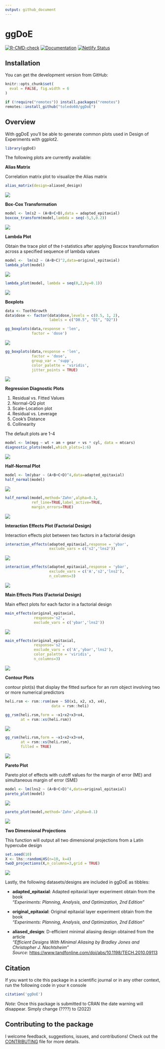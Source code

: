 ```yaml
---
output: github_document
---
```


# ggDoE

[![R-CMD-check](https://github.com/toledo60/ggDoE/workflows/R-CMD-check/badge.svg)](https://github.com/toledo60/ggDoE/actions)
[![Documentation](https://img.shields.io/badge/Documentation-ggDoE-blue)](https://ggdoe.netlify.app/)
[![Netlify Status](https://api.netlify.com/api/v1/badges/20d30180-f503-4b63-ba9c-c95bfca3826e/deploy-status)](https://app.netlify.com/sites/ggdoe/deploys)

## Installation

You can get the development version from GitHub:


```r
knitr::opts_chunk$set(
  eval = FALSE, fig.width = 6
)
```


```r
if (!require("remotes")) install.packages("remotes")
remotes::install_github("toledo60/ggDoE")
```

## Overview

With ggDoE you'll be able to generate common plots used in Design of Experiments with ggplot2.


```r
library(ggDoE)
```

The following plots are currently available:

**Alias Matrix**

Correlation matrix plot to visualize the Alias matrix

```r
alias_matrix(design=aliased_design)
```

![](man/figures/alias_matrix.png)


**Box-Cox Transformation**


```r
model <- lm(s2 ~ (A+B+C+D),data = adapted_epitaxial)
boxcox_transform(model,lambda = seq(-5,5,0.2))
```

![](man/figures/boxcox_transformation.png)

**Lambda Plot**

Obtain the trace plot of the *t*-statistics after applying Boxcox transformation across a specified sequence of lambda values 

```r
model <-  lm(s2 ~ (A+B+C)^2,data=original_epitaxial)
lambda_plot(model)
```

![](man/figures/lambda_plot1.png)


```r
lambda_plot(model, lambda = seq(0,2,by=0.1))
```

![](man/figures/lambda_plot2.png)


**Boxplots**

```r
data <- ToothGrowth
data$dose <- factor(data$dose,levels = c(0.5, 1, 2),
                    labels = c("D0.5", "D1", "D2"))

gg_boxplots(data,response = 'len',
            factor = 'dose')
```

![](man/figures/boxplot1.png)


```r
gg_boxplots(data,response = 'len',
            factor = 'dose',
            group_var = 'supp',
            color_palette = 'viridis',
            jitter_points = TRUE)
```


![](man/figures/boxplot2.png)

**Regression Diagnostic Plots**

1. Residual vs. Fitted Values
2. Normal-QQ plot
3. Scale-Location plot
4. Residual vs. Leverage
5. Cook's Distance
6. Collinearity

The default plots are 1-4

```r
model <- lm(mpg ~ wt + am + gear + vs * cyl, data = mtcars)
diagnostic_plots(model,which_plots=1:6)
```

![](man/figures/diagnostic_plots.png)

**Half-Normal Plot**

```r
model <- lm(ybar ~ (A+B+C+D)^4,data=adapted_epitaxial)
half_normal(model)
```


![](man/figures/half_normal1.png)



```r
half_normal(model,method='Zahn',alpha=0.1,
            ref_line=TRUE,label_active=TRUE,
            margin_errors=TRUE)
```



![](man/figures/half_normal2.png)


**Interaction Effects Plot (Factorial Design)**

Interaction effects plot between two factors in a factorial design


```r
interaction_effects(adapted_epitaxial,response = 'ybar',
                    exclude_vars = c('s2','lns2'))
```


![](man/figures/interactions1.png)


```r
interaction_effects(adapted_epitaxial,response = 'ybar',
                    exclude_vars = c('A','s2','lns2'),
                    n_columns=3)
```



![](man/figures/interactions2.png)

**Main Effects Plots (Factorial Design)**

Main effect plots for each factor in a factorial design

```r
main_effects(original_epitaxial,
             response='s2',
             exclude_vars = c('ybar','lns2'))
```


![](man/figures/main_effects1.png)


```r
main_effects(original_epitaxial,
             response='s2',
             exclude_vars = c('A','ybar','lns2'),
             color_palette = 'viridis',
             n_columns=3)
```



![](man/figures/main_effects2.png)


**Contour Plots**

contour plot(s) that display the fitted surface for an *rsm* 
object involving two or more numerical predictors

```r
heli.rsm <- rsm::rsm(ave ~ SO(x1, x2, x3, x4), 
                     data = rsm::heli)
```


```r
gg_rsm(heli.rsm,form = ~x1+x2+x3+x4,
       at = rsm::xs(heli.rsm))
```


![](man/figures/contour1.png)


```r
gg_rsm(heli.rsm,form = ~x1+x2+x3+x4,
       at = rsm::xs(heli.rsm),
       filled = TRUE)
```

![](man/figures/contour2.png)


**Pareto Plot**

Pareto plot of effects with cutoff values for the margin of error (ME) and simultaneous margin of error (SME)

```r
model <- lm(lns2 ~ (A+B+C+D)^4,data=original_epitaxial)
pareto_plot(model)
```


![](man/figures/pareto_plot1.png)


```r
pareto_plot(model,method='Zahn',alpha=0.1)
```


![](man/figures/pareto_plot2.png)


**Two Dimensional Projections**

This function will output all two dimensional projections from a Latin hypercube design

```r
set.seed(10)
X <- lhs::randomLHS(n=10, k=4)
twoD_projections(X,n_columns=3,grid = TRUE)
```

![](man/figures/twoD_projections.png)

Lastly, the following datasets/designs are included in ggDoE as tibbles:

- **adapted_epitaxial**: Adapted epitaxial layer experiment obtain from the book <br>
*"Experiments: Planning, Analysis, and Optimization, 2nd Edition"*

- **original_epitaxial**: Original epitaxial layer experiment obtain from the book <br>
*"Experiments: Planning, Analysis, and Optimization, 2nd Edition"*

- **aliased_design**: D-efficient minimal aliasing design obtained from the article  <br>
*"Efficient Designs With Minimal Aliasing by Bradley Jones and Christopher J. Nachtsheim"* <br>
*Source:* <https://www.tandfonline.com/doi/abs/10.1198/TECH.2010.09113>

## Citation

If you want to cite this package in a scientific journal or in any other context, run the following code in your `R` console

```r
citation('ggDoE')
```

*Note:* Once this package is submitted to CRAN the date warning will disappear. Simply change (????) to (2022)


## Contributing to the package

I welcome feedback, suggestions, issues, and contributions!
Check out the [CONTRIBUTING](https://github.com/toledo60/ggDoE/blob/main/.github/CONTRIBUTING.md) file for more details.

